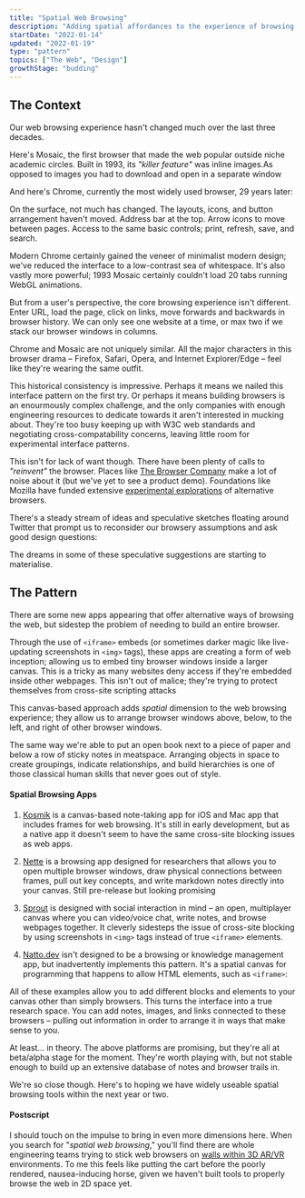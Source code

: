 ```yaml
---
title: "Spatial Web Browsing"
description: "Adding spatial affordances to the experience of browsing the web"
startDate: "2022-01-14"
updated: "2022-01-19"
type: "pattern"
topics: ["The Web", "Design"]
growthStage: "budding"
---
```


<h2 className="micro">The Context</h2>

Our web browsing experience hasn't changed much over the last three decades.

Here's Mosaic, the first browser that made the web popular outside niche academic circles. Built in 1993, its _"killer feature"_ was inline images.<Footnote idName={1}>As opposed to images you had to download and open in a separate window</Footnote>

<ImageFrame
  width="900px"
  src="https://res.cloudinary.com/dxj9qr5gj/image/upload/c_scale,f_auto,q_auto:good,w_900/v1642358019/maggieappleton.com/patterns/moasic_fxat9i.png"
  alt="The Mosaic web browser interface in 1993"
/>

And here's Chrome, currently the most widely used browser, 29 years later:

<ImageFrame
  width="1100px"
  src="https://res.cloudinary.com/dxj9qr5gj/image/upload/c_scale,f_auto,q_auto:good,w_1100/v1642358018/maggieappleton.com/patterns/chrome_wbjk5d.png"
  alt="The Chrome browser interface from 2019"
/>

On the surface, not much has changed. The layouts, icons, and button arrangement haven't moved. Address bar at the top. Arrow icons to move between pages. Access to the same basic controls; print, refresh, save, and search.

Modern Chrome certainly gained the veneer of minimalist modern design; we've reduced the interface to a low-contrast sea of whitespace. It's also vastly more powerful; 1993 Mosaic certainly couldn't load 20 tabs running WebGL animations.

But from a user's perspective, the core browsing experience isn't different. Enter URL, load the page, click on links, move forwards and backwards in browser history. We can only see one website at a time, or max two if we stack our browser windows in columns.

Chrome and Mosaic are not uniquely similar. All the major characters in this browser drama – Firefox, Safari, Opera, and Internet Explorer/Edge – feel like they're wearing the same outfit.

This historical consistency is impressive. Perhaps it means we nailed this interface pattern on the first try. Or perhaps it means building browsers is an enourmously complex challenge, and the only companies with enough engineering resources to dedicate towards it aren't interested in mucking about. They're too busy keeping up with W3C web standards and negotiating cross-compatability concerns, leaving little room for experimental interface patterns.

This isn't for lack of want though. There have been plenty of calls to _"reinvent"_ the browser. Places like [The Browser Company](https://thebrowser.company/) make a lot of noise about it (but we've yet to see a product demo). Foundations like Mozilla have funded extensive [experimental explorations](http://patrykadas.com/browser.html) of alternative browsers.

There's a steady stream of ideas and speculative sketches floating around Twitter that prompt us to reconsider our browsery assumptions and ask good design questions:

<TweetEmbed tweetId="1418749070336684034" />

<TweetEmbed tweetId="1450479522609090562" />

<TweetEmbed tweetId="1256317316452810755" />

The dreams in some of these speculative suggestions are starting to materialise.

<Spacer />

<h2 className="micro">The Pattern</h2>

There are some new apps appearing that offer alternative ways of browsing the web, but sidestep the problem of needing to build an entire browser.

Through the use of `<iframe>` embeds (or sometimes darker magic like live-updating screenshots in `<img>` tags), these apps are creating a form of web inception; allowing us to embed tiny browser windows inside a larger canvas. <Footnote idName={2}>This is a tricky as many websites deny access if they're embedded inside other webpages. This isn't out of malice; they're trying to protect themselves from cross-site scripting attacks</Footnote>

This canvas-based approach adds _spatial_ dimension to the web browsing experience; they allow us to arrange browser windows above, below, to the left, and right of other browser windows.

The same way we're able to put an open book next to a piece of paper and below a row of sticky notes in meatspace. Arranging objects in space to create groupings, indicate relationships, and build hierarchies is one of those classical human skills that never goes out of style.

#### Spatial Browsing Apps

1. [Kosmik](https://lithium.paris/) is a canvas-based note-taking app for iOS and Mac app that includes frames for web browsing. It's still in early development, but as a native app it doesn't seem to have the same cross-site blocking issues as web apps.

<ImageFrame
  width="1200px"
  src="https://res.cloudinary.com/dxj9qr5gj/image/upload/c_scale,f_auto,q_auto:good,w_1200/v1642582738/maggieappleton.com/patterns/kosmik_rm0rpy.jpg"
  alt="A Kosmik canvas with three open browsers arranged next to one another"
/>

2. [Nette](https://www.nette.io/) is a browsing app designed for researchers that allows you to open multiple browser windows, draw physical connections between frames, pull out key concepts, and write markdown notes directly into your canvas. <Footnote idName={3}>Still pre-release but looking promising</Footnote>

<ImageFrame
  width="1200px"
  src="https://res.cloudinary.com/dxj9qr5gj/image/upload/c_scale,f_auto,q_auto:good,w_1200/v1642543667/maggieappleton.com/patterns/nette_kjqsgj.jpg"
  alt="A Nette canvas with open browsers, diagrams, and notes arranged next to one another"
/>

3. [Sprout](https://sprout.place/) is designed with social interaction in mind – an open, multiplayer canvas where you can video/voice chat, write notes, and browse webpages together. It cleverly sidesteps the issue of cross-site blocking by using screenshots in `<img>` tags instead of true `<iframe>` elements.

<ImageFrame
  width="1200px"
  src="https://res.cloudinary.com/dxj9qr5gj/image/upload/c_scale,f_auto,q_auto:good,w_1200/v1642543667/maggieappleton.com/patterns/sprout_ffcyrn.jpg"
  alt="A Sprout canvas with two open browsers arranged next to one another"
/>

4. [Natto.dev](https://natto.dev/) isn't designed to be a browsing or knowledge management app, but inadvertently implements this pattern. It's a spatial canvas for programming that happens to allow HTML elements, such as `<iframe>`:

<ImageFrame
  width="1200px"
  src="https://res.cloudinary.com/dxj9qr5gj/image/upload/c_scale,f_auto,q_auto:good,w_1200/v1642543667/maggieappleton.com/patterns/natto_cfqkov.jpg"
  alt="A Natto canvas with three open browsers arranged next to one another"
/>

All of these examples allow you to add different blocks and elements to your canvas other than simply browsers. This turns the interface into a true research space. You can add notes, images, and links connected to these browsers – pulling out information in order to arrange it in ways that make sense to you.

At least... in theory. The above platforms are promising, but they're all at beta/alpha stage for the moment. They're worth playing with, but not stable enough to build up an extensive database of notes and browser trails in.

We're so close though. Here's to hoping we have widely useable spatial browsing tools within the next year or two.

#### Postscript

I should touch on the impulse to bring in even more dimensions here. When you search for "_spatial web browsing_," you'll find there are whole engineering teams trying to stick web browsers on [walls within 3D AR/VR](https://venturebeat.com/2021/05/13/spatial-unveils-web-browser-collaboration-in-3d-workspace-and-nft-virtual-galleries/) environments. To me this feels like putting the cart before the poorly rendered, nausea-inducing horse, given we haven't built tools to properly browse the web in 2D space yet.

<References>
  <ReferencesLink
    title="Browser.html speculative research"
    href="http://patrykadas.com/browser.html"
    author="Patryk Adas"
  />
  <ReferencesLink
    title="Spatial Interfaces"
    href="https://darkblueheaven.com/spatialinterfaces/"
    author="John Palmer"
  />
  <ReferencesLink
    title="Spatial Software"
    href="https://darkblueheaven.com/spatialsoftware"
    author="John Palmer"
  />
</References>
